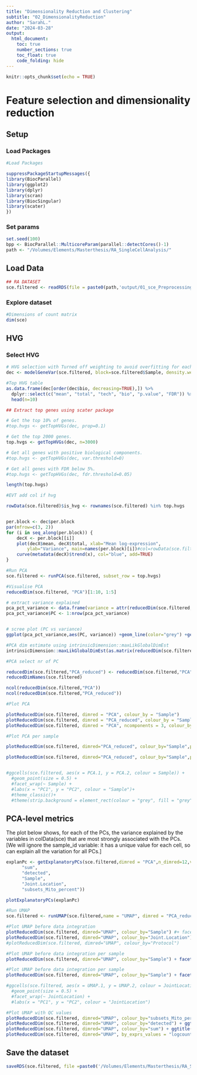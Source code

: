 ```yaml
---
title: "Dimensionality Reduction and Clustering"
subtitle: "02_DimensionalityReduction"
author: "SarahL."
date: "2024-03-28"
output: 
  html_document:
    toc: true
    number_sections: true   
    toc_float: true
    code_folding: hide
---
```


```r
knitr::opts_chunk$set(echo = TRUE)
```


# Feature selection and dimensionality reduction

## Setup

### Load Packages

```r
#Load Packages

suppressPackageStartupMessages({
library(BiocParallel)
library(ggplot2)
library(dplyr)
library(scran)
library(BiocSingular)
library(scater)
})

```

### Set params

```r
set.seed(100)
bpp <- BiocParallel::MulticoreParam(parallel::detectCores()-1)
path <- "/Volumes/Elements/Masterthesis/RA_SingleCellAnalysis/"
```


## Load Data

```r
## RA DATASET
sce.filtered <- readRDS(file = paste0(path,'output/01_sce_Preprocessing.rds'))

```


### Explore dataset

```r
#Dimensions of count matrix
dim(sce)
```


## HVG

### Select HVG

```r
# HVG selection with Turned off weighting to avoid overfitting for each donor.
dec <- modelGeneVar(sce.filtered, block=sce.filtered$Sample, density.weights=FALSE)


```

```r
#Top HVG table
as.data.frame(dec[order(dec$bio, decreasing=TRUE),]) %>%
  dplyr::select(c("mean", "total", "tech", "bio", "p.value", "FDR")) %>%
  head(n=10)


```

```r
## Extract top genes using scater package

# Get the top 10% of genes.
#top.hvgs <- getTopHVGs(dec, prop=0.1)

# Get the top 2000 genes.
top.hvgs <- getTopHVGs(dec, n=3000)

# Get all genes with positive biological components.
#top.hvgs <- getTopHVGs(dec, var.threshold=0)

# Get all genes with FDR below 5%.
#top.hvgs <- getTopHVGs(dec, fdr.threshold=0.05)

length(top.hvgs)
```

```r
#EVT add col if hvg

rowData(sce.filtered)$is_hvg <- rownames(sce.filtered) %in% top.hvgs


per.block <- dec$per.block
par(mfrow=c(3, 2))
for (i in seq_along(per.block)) {
    decX <- per.block[[i]]
    plot(decX$mean, decX$total, xlab="Mean log-expression", 
        ylab="Variance", main=names(per.block)[i])#col=rowData(sce.filtered)$is_hvg
    curve(metadata(decX)$trend(x), col="blue", add=TRUE)
}
```

```r
#Run PCA
sce.filtered <- runPCA(sce.filtered, subset_row = top.hvgs)

```

```r
#Visualise PCA
reducedDim(sce.filtered, "PCA")[1:10, 1:5]

# extract variance explained
pca_pct_variance <- data.frame(variance = attr(reducedDim(sce.filtered, "PCA"), "percentVar"))
pca_pct_variance$PC <- 1:nrow(pca_pct_variance)


# scree plot (PC vs variance)
ggplot(pca_pct_variance,aes(PC, variance)) +geom_line(color="grey") +geom_point() +labs(y = "Variance explained (%)")

```

```r
#PCA dim estimate using intrinsicDimension::maxLikGlobalDimEst
intrinsicDimension::maxLikGlobalDimEst(as.matrix(reducedDim(sce.filtered, "PCA")), k=20)

```

```r
#PCA select nr of PC

reducedDim(sce.filtered,"PCA_reduced") <- reducedDim(sce.filtered,"PCA")[,seq_len(12)]
reducedDimNames(sce.filtered)

ncol(reducedDim(sce.filtered,"PCA"))
ncol(reducedDim(sce.filtered,"PCA_reduced"))

```

```r
#Plot PCA 

plotReducedDim(sce.filtered, dimred = "PCA", colour_by = "Sample")
plotReducedDim(sce.filtered, dimred = "PCA_reduced", colour_by = "Sample")
plotReducedDim(sce.filtered, dimred = "PCA", ncomponents = 3, colour_by = "Sample")
```

```r
#Plot PCA per sample

plotReducedDim(sce.filtered, dimred="PCA_reduced", colour_by="Sample",point_size=0.8) + facet_wrap(~sce.filtered$Sample)

plotReducedDim(sce.filtered, dimred="PCA_reduced", colour_by="Sample",point_size=0.8) + facet_wrap(~sce.filtered$Joint.Location)


#ggcells(sce.filtered, aes(x = PCA.1, y = PCA.2, colour = Sample)) +
  #geom_point(size = 0.5) +
  #facet_wrap(~ Sample) +
  #labs(x = "PC1", y = "PC2", colour = "Sample")+
  #theme_classic()+
  #theme(strip.background = element_rect(colour = "grey", fill = "grey"))

```

## PCA-level metrics

The plot below shows, for each of the PCs, the variance explained by the variables in colData(sce) that are most strongly associated with the PCs. \[We will ignore the sample_id variable: it has a unique value for each cell, so can explain all the variation for all PCs.\]

```r
explanPc <- getExplanatoryPCs(sce.filtered,dimred = "PCA",n_dimred=12,variables = c(
      "sum",
      "detected",
      "Sample",
      "Joint.Location",
      "subsets_Mito_percent"))

plotExplanatoryPCs(explanPc) 
```

```r
#Run UMAP
sce.filtered <- runUMAP(sce.filtered,name = "UMAP", dimred = "PCA_reduced")

```

```r
#Plot UMAP before data integration
plotReducedDim(sce.filtered, dimred="UMAP", colour_by="Sample") #+ facet_wrap(~sce.filtered$Sample)
plotReducedDim(sce.filtered, dimred="UMAP", colour_by="Joint.Location")
#plotReducedDim(sce.filtered, dimred="UMAP", colour_by="Protocol")

#Plot UMAP before data integration per sample
plotReducedDim(sce.filtered, dimred="UMAP", colour_by="Sample") + facet_wrap(~sce.filtered$Sample)

#Plot UMAP before data integration per sample
plotReducedDim(sce.filtered, dimred="UMAP", colour_by="Sample") + facet_wrap(~sce.filtered$Joint.Location)

#ggcells(sce.filtered, aes(x = UMAP.1, y = UMAP.2, colour = JointLocation)) +
  #geom_point(size = 0.5) +
  #facet_wrap(~ JointLocation) +
  #labs(x = "PC1", y = "PC2", colour = "JointLocation")

```

```r
#Plot UMAP with QC values
plotReducedDim(sce.filtered, dimred="UMAP", colour_by="subsets_Mito_percent") + ggtitle("Mitochondrial Genes")
plotReducedDim(sce.filtered, dimred="UMAP", colour_by="detected") + ggtitle("Number of detected Genes ")
plotReducedDim(sce.filtered, dimred="UMAP", colour_by="sum") + ggtitle("Sum of UMI Counts in Cell")
plotReducedDim(sce.filtered, dimred="UMAP", by_exprs_values = "logcounts", colour_by= rownames(sce.filtered)[grepl("(^B2M)", rowData(sce.filtered)$Symbol)])+ ggtitle("Expression of some Ubi Markergene")


```


## Save the dataset

```r
saveRDS(sce.filtered, file =paste0('/Volumes/Elements/Masterthesis/RA_SingleCellAnalysis/output/','02_sce_DimensionalityReduction.rds'))
```
